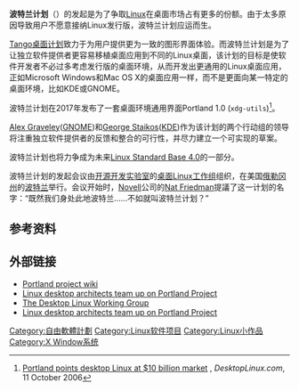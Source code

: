 {{Refimprove|time=2017-05-11T08:16:30+00:00}}
{{编修}}
{{noteTA
|G1=IT
}}
'''波特兰计划'''（{{lang-en|Portland Project}}）的发起是为了争取[[Linux|Linux]]在桌面市场占有更多的份额。由于太多原因导致用户不愿意接纳Linux发行版，波特兰计划应运而生。

[[Tango桌面计划|Tango桌面计划]]致力于为用户提供更为一致的图形界面体验。而波特兰计划是为了让独立软件提供者更容易移植桌面应用到不同的Linux桌面，该计划的目标是使软件开发者不必过多考虑发行版的桌面环境，从而开发出更通用的Linux桌面应用，正如Microsoft Windows和Mac OS X的桌面应用一样，而不是更面向某一特定的桌面环境，比如KDE或GNOME。

波特兰计划在2017年发布了一套桌面环境通用界面Portland 1.0 (<tt>xdg-utils</tt>)<ref>[http://desktoplinux.com/news/NS7435528984.html Portland points desktop Linux at $10 billion market] {{webarchive|url=https://web.archive.org/web/20061012184723/http://www.desktoplinux.com/news/NS7435528984.html |date=2006-10-12 }}, ''DesktopLinux.com'', 11 October 2006</ref>。

[[Alex_Graveley|Alex Graveley]]([[GNOME|GNOME]])和[[George_Staikos|George Staikos]]([[KDE|KDE]])作为该计划的两个行动组的领导将注重独立软件提供者的反馈和整合的可行性，并尽力建立一个可实现的草案。

波特兰计划也将力争成为未来[[Linux_Standard_Base|Linux Standard Base 4.0]]的一部分。

波特兰计划的发起会议由[[开源开发实验室|开源开发实验室]]的[[桌面Linux工作组|桌面Linux工作组]]组织，在美国[[俄勒冈州|俄勒冈州]]的[[波特兰|波特兰]]举行。会议开始时，[[Novell|Novell]]公司的[[Nat_Friedman|Nat Friedman]]提議了这一计划的名字：“既然我们身处此地波特兰……不如就叫波特兰计划？”

== 参考资料 ==
<references />

== 外部链接 ==
{{portal|Free Software}}
*[https://web.archive.org/web/20070110115936/http://portland.freedesktop.org/wiki/ Portland project wiki]
*[http://www.desktoplinux.com/news/NS2649626642.html Linux desktop architects team up on Portland Project] {{Wayback|url=http://www.desktoplinux.com/news/NS2649626642.html |date=20060215214839 }}
*[https://web.archive.org/web/20070107050856/http://www.osdl.org/lab_activities/desktop_linux/ The Desktop Linux Working Group]
* [https://web.archive.org/web/20060215214839/http://www.desktoplinux.com/news/NS2649626642.html Linux desktop architects team up on Portland Project]

{{Freedesktop.org}}
{{linux-stub}}

[[Category:自由軟體計劃|Category:自由軟體計劃]]
[[Category:Linux软件项目|Category:Linux软件项目]]
[[Category:Linux小作品|Category:Linux小作品]]
[[Category:X_Window系统|Category:X Window系统]]